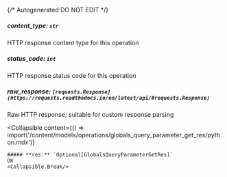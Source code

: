 {/* Autogenerated DO NOT EDIT  */}

##### **content_type:** `str`
HTTP response content type for this operation

##### **status_code:** `int`
HTTP response status code for this operation

##### **raw_response:** `[requests.Response](https://requests.readthedocs.io/en/latest/api/#requests.Response)`
Raw HTTP response; suitable for custom response parsing

<Collapsible
    content={() => import('/content/models/operations/globals_query_parameter_get_res/python.mdx')}
>
    ##### **res:** `Optional[GlobalsQueryParameterGetRes]`
    OK
    <Collapsible.Break/>
</Collapsible>

